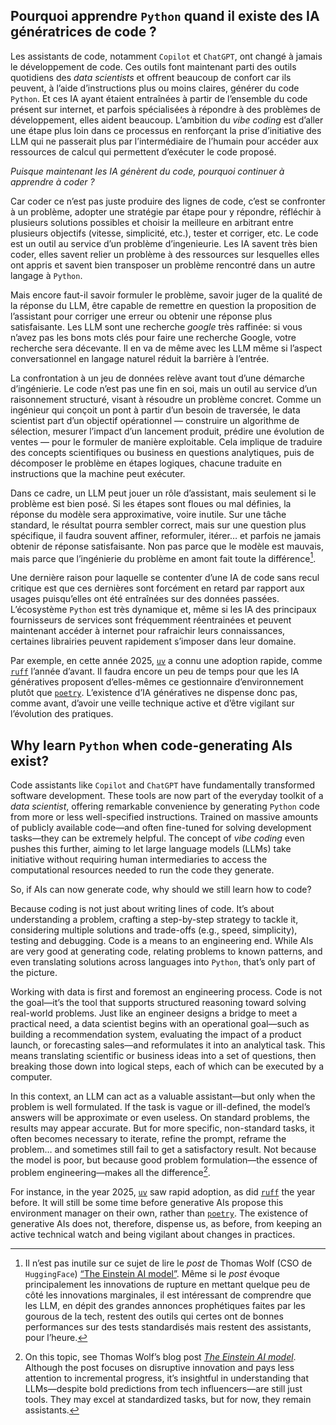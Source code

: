 ::: {.content-visible when-profile="fr"}

# Pourquoi apprendre `Python` quand il existe des IA génératrices de code ?

Les assistants de code, notamment `Copilot` et `ChatGPT`, ont changé à jamais le développement de code. Ces outils font maintenant parti des outils quotidiens des _data scientists_ et offrent beaucoup de confort car ils peuvent, à l'aide d'instructions plus ou moins claires, générer du code `Python`. Et ces IA ayant étaient entraînées à partir de l'ensemble du code présent sur internet, et parfois spécialisées à répondre à des problèmes de développement, elles aident beaucoup. L'ambition du _vibe coding_ est d'aller une étape plus loin dans ce processus en renforçant la prise d'initiative des LLM qui ne passerait plus par l'intermédiaire de l'humain pour accéder aux ressources de calcul qui permettent d'exécuter le code proposé.

_Puisque maintenant les IA génèrent du code, pourquoi continuer à apprendre à coder ?_

Car coder ce n'est pas juste produire des lignes de code, c'est se confronter à un problème, adopter une stratégie par étape pour y répondre, réfléchir à plusieurs solutions possibles et choisir la meilleure en arbitrant entre plusieurs objectifs (vitesse, simplicité, etc.), tester et corriger, etc. Le code est un outil au service d'un problème d'ingenieurie. Les IA savent très bien coder, elles savent relier un problème à des ressources sur lesquelles elles ont appris et savent bien transposer un problème rencontré dans un autre langage à `Python`.

Mais encore faut-il savoir formuler le problème, savoir juger de la qualité de la réponse du LLM, être capable de remettre en question la proposition de l'assistant pour corriger une erreur ou obtenir une réponse plus satisfaisante. Les LLM sont une recherche _google_ très raffinée: si vous n'avez pas les bons mots clés pour faire une recherche Google, votre recherche sera décevante. Il en va de même avec les LLM même si l'aspect conversationnel en langage naturel réduit la barrière à l'entrée.

La confrontation à un jeu de données relève avant tout d’une démarche d’ingénierie. Le code n’est pas une fin en soi, mais un outil au service d’un raisonnement structuré, visant à résoudre un problème concret. Comme un ingénieur qui conçoit un pont à partir d’un besoin de traversée, le data scientist part d’un objectif opérationnel — construire un algorithme de sélection, mesurer l’impact d’un lancement produit, prédire une évolution de ventes — pour le formuler de manière exploitable. Cela implique de traduire des concepts scientifiques ou business en questions analytiques, puis de décomposer le problème en étapes logiques, chacune traduite en instructions que la machine peut exécuter.

Dans ce cadre, un LLM peut jouer un rôle d’assistant, mais seulement si le problème est bien posé. Si les étapes sont floues ou mal définies, la réponse du modèle sera approximative, voire inutile. Sur une tâche standard, le résultat pourra sembler correct, mais sur une question plus spécifique, il faudra souvent affiner, reformuler, itérer… et parfois ne jamais obtenir de réponse satisfaisante. Non pas parce que le modèle est mauvais, mais parce que l’ingénierie du problème en amont fait toute la différence[^ai-enstein].

[^ai-enstein]: Il n'est pas inutile sur ce sujet de lire le _post_ de Thomas Wolf (CSO de `HuggingFace`) ["The Einstein AI model"](https://thomwolf.io/blog/scientific-ai.html). Même si le _post_ évoque principalement les innovations de rupture en mettant quelque peu de côté les innovations marginales, il est intéressant de comprendre que les LLM, en dépit des grandes annonces prophétiques faites par les gourous de la tech, restent des outils qui certes ont de bonnes performances sur des tests standardisés mais restent des assistants, pour l'heure.

Une dernière raison pour laquelle se contenter d'une IA de code sans recul critique est que ces dernières sont forcément en retard par rapport aux usages puisqu'elles ont été entraînées sur des données passées. L'écosystème `Python` est très dynamique et, même si les IA des principaux fournisseurs de services sont fréquemment réentrainées et peuvent maintenant accéder à internet pour rafraichir leurs connaissances, certaines librairies peuvent rapidement s'imposer dans leur domaine.

Par exemple, en cette année 2025, [`uv`](https://docs.astral.sh/uv/) a connu une adoption rapide, comme [`ruff`](https://docs.astral.sh/ruff/) l'année d'avant. Il faudra encore un peu de temps pour que les IA génératives proposent d'elles-mêmes ce gestionnaire d'environnement plutôt que [`poetry`](https://python-poetry.org/). L'existence d'IA génératives ne dispense donc pas, comme avant, d'avoir une veille technique active et d'être vigilant sur l'évolution des pratiques.
:::

::: {.content-visible when-profile="en"}

# Why learn `Python` when code-generating AIs exist?

Code assistants like `Copilot` and `ChatGPT` have fundamentally transformed software development. These tools are now part of the everyday toolkit of a _data scientist_, offering remarkable convenience by generating `Python` code from more or less well-specified instructions. Trained on massive amounts of publicly available code—and often fine-tuned for solving development tasks—they can be extremely helpful. The concept of _vibe coding_ even pushes this further, aiming to let large language models (LLMs) take initiative without requiring human intermediaries to access the computational resources needed to run the code they generate.

So, if AIs can now generate code, why should we still learn how to code?

Because coding is not just about writing lines of code. It’s about understanding a problem, crafting a step-by-step strategy to tackle it, considering multiple solutions and trade-offs (e.g., speed, simplicity), testing and debugging. Code is a means to an engineering end. While AIs are very good at generating code, relating problems to known patterns, and even translating solutions across languages into `Python`, that’s only part of the picture.

Working with data is first and foremost an engineering process. Code is not the goal—it’s the tool that supports structured reasoning toward solving real-world problems. Just like an engineer designs a bridge to meet a practical need, a data scientist begins with an operational goal—such as building a recommendation system, evaluating the impact of a product launch, or forecasting sales—and reformulates it into an analytical task. This means translating scientific or business ideas into a set of questions, then breaking those down into logical steps, each of which can be executed by a computer.

In this context, an LLM can act as a valuable assistant—but only when the problem is well formulated. If the task is vague or ill-defined, the model’s answers will be approximate or even useless. On standard problems, the results may appear accurate. But for more specific, non-standard tasks, it often becomes necessary to iterate, refine the prompt, reframe the problem… and sometimes still fail to get a satisfactory result. Not because the model is poor, but because good problem formulation—the essence of problem engineering—makes all the difference[^ai-enstein-en].

[^ai-enstein-en]: On this topic, see Thomas Wolf’s blog post [_The Einstein AI model_](https://thomwolf.io/blog/scientific-ai.html). Although the post focuses on disruptive innovation and pays less attention to incremental progress, it’s insightful in understanding that LLMs—despite bold predictions from tech influencers—are still just tools. They may excel at standardized tasks, but for now, they remain assistants.

For instance, in the year 2025, [`uv`](https://docs.astral.sh/uv/) saw rapid adoption, as did [`ruff`](https://docs.astral.sh/ruff/) the year before. It will still be some time before generative AIs propose this environment manager on their own, rather than [`poetry`](https://python-poetry.org/). The existence of generative AIs does not, therefore, dispense us, as before, from keeping an active technical watch and being vigilant about changes in practices.
:::
